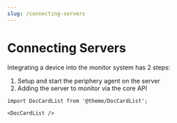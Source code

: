 ```yaml
---
slug: /connecting-servers
---
```


# Connecting Servers

Integrating a device into the monitor system has 2 steps:

 1. Setup and start the periphery agent on the server
 2. Adding the server to monitor via the core API

```mdx-code-block
import DocCardList from '@theme/DocCardList';

<DocCardList />
```
